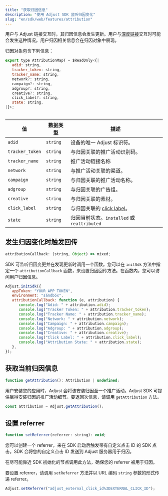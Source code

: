 ```yaml
---
title: "获取归因信息"
description: "使用 Adjust SDK 监听归因变化"
slug: "en/sdk/web/features/attribution"
---
```

用户与 Adjust 链接交互时，其归因信息会发生更新。用户与[深度链接](https://help.adjust.com/en/article/deep-links)交互时可能会发生这种情况。用户归因相关信息会在归因对象中展现。

归因对象包含下列信息：

```js
export type AttributionMapT = $ReadOnly<{|
   adid: string,
   tracker_token: string,
   tracker_name: string,
   network?: string,
   campaign?: string,
   adgroup?: string,
   creative?: string,
   click_label?: string,
   state: string,
|}>;
```

<table> 

|        值        |   数据类型   |                                   描述                                   |
|-----------------|----------|------------------------------------------------------------------------|
| `adid`          | `string` | 设备的唯一 Adjust 标识符。                                                      |
| `tracker_token` | `string` | 与归因关联的推广活动识别码。                                                         |
| `tracker_name`  | `string` | 推广活动链接名称                                                               |
| `network`       | `string` | 与推广活动关联的渠道。                                                            |
| `campaign`      | `string` | 与归因关联的推广活动名称。                                                          |
| `adgroup`       | `string` | 与归因关联的广告组。                                                             |
| `creative`      | `string` | 与归因关联的素材。                                                              |
| `click_label`   | `string` | 与归因关联的 [click label](https://help.adjust.com/en/article/user-rewards)。 |
| `state`         | `string` | 归因当前状态。`installed` 或 `reattributed`                                    |

</Table> 

发生归因变化时触发回传
-----------

```js
attributionCallback: (string, Object) => mixed;
```

SDK 可监听归因变更并在发现更新时调用一个函数。您可以在 `initSdk` 方法中指定一个 `attributionCallback` 函数，来设置归因回传方法。在函数内，您可以访问用户归因信息。

```js
Adjust.initSdk({
   appToken: "YOUR_APP_TOKEN",
   environment: "sandbox",
   attributionCallback: function (e, attribution) {
      console.log("Adid: " + attribution.adid);
      console.log("Tracker Token: " + attribution.tracker_token);
      console.log("Tracker Name: " + attribution.tracker_name);
      console.log("Network: " + attribution.network);
      console.log("Campaign: " + attribution.campaign);
      console.log("Adgroup: " + attribution.adgroup);
      console.log("Creative: " + attribution.creative);
      console.log("Click Label: " + attribution.click_label);
      console.log("Attribution State: " + attribution.state);
   },
});
```

获取当前归因信息
--------

```js
function getAttribution(): Attribution | undefined;
```

用户安装您的应用时，Adjust 会将该安装归因至一个推广活动。Adjust SDK 可提供赢得安装归因的推广活动细节。要返回次信息，请调用 `getAttribution` 方法。

```js
const attribution = Adjust.getAttribution();
```

设置 referrer
-----------

```js
function setReferrer(referrer: string): void;
```

您可以创建一个 referrer，来在 SDK 启动后触发带有自定义点击 ID 的 SDK 点击。SDK 会将您的自定义点击 ID 发送到 Adjust 服务器用于归因。
<callout type="important"> 

在尽可能靠近 SDK 初始化的节点调用此方法，确保您的 referrer 被用于归因。
</Callout> 

要设置 referrer，请调用 `setReferrer` 方法并以 URL 编码 `string` 参数的形式传递 referrer。

```js
Adjust.setReferrer("adjust_external_click_id%3DEXTERNAL_CLICK_ID");
```


